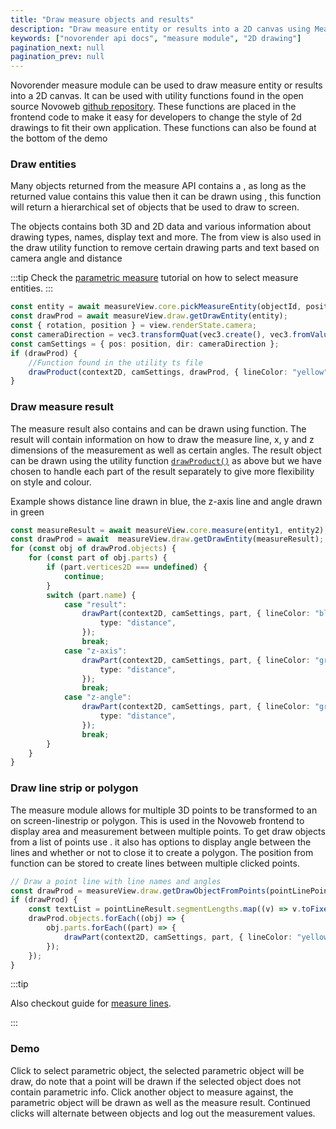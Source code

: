 ```yaml
---
title: "Draw measure objects and results"
description: "Draw measure entity or results into a 2D canvas using Measure module."
keywords: ["novorender api docs", "measure module", "2D drawing"]
pagination_next: null
pagination_prev: null
---
```


 

Novorender measure module can be used to draw measure entity or results into a 2D canvas.
It can be used with utility functions found in the open source Novoweb [github repository](https://github.com/novorender/novoweb/blob/develop/src/features/engine2D/utils.ts).
These functions are placed in the frontend code to make it easy for developers to change the style of 2d drawings to fit their own application.
These functions can also be found at the bottom of the demo

### Draw entities

Many objects returned from the measure API contains a <CodeLink type="interface" name="DrawableEntity.drawkind" />, as long as the returned value contains this value then it can be drawn using <CodeLink type="class" name="DrawModule.getDrawEntity" />, this function will return a hierarchical set of objects that be used to draw to screen.

The objects contains both 3D and 2D data and various information about drawing types, names, display text and more.
The <CodeLink type="interface" name="RenderStateCamera" /> from view is also used in the draw utility function to remove certain drawing parts and text based on camera angle and distance

:::tip
Check the [parametric measure](./parametric_measure) tutorial on how to select measure entities.
:::

```typescript
const entity = await measureView.core.pickMeasureEntity(objectId, position);
const drawProd = await measureView.draw.getDrawEntity(entity);
const { rotation, position } = view.renderState.camera;
const cameraDirection = vec3.transformQuat(vec3.create(), vec3.fromValues(0, 0, -1), rotation);
const camSettings = { pos: position, dir: cameraDirection };
if (drawProd) {
    //Function found in the utility ts file
    drawProduct(context2D, camSettings, drawProd, { lineColor: "yellow", fillColor: "blue" }, 3);
}
```

### Draw measure result

The measure result also contains <CodeLink type="interface" name="DrawableEntity.drawkind" /> and can be drawn using <CodeLink type="class" name="DrawModule.getDrawEntity" /> function.
The result will contain information on how to draw the measure line, x, y and z dimensions of the measurement as well as certain angles.
The result object can be drawn using the utility function <code>[drawProduct()](https://github.com/novorender/novoweb/blob/develop/src/features/engine2D/utils.ts#L24)</code> as above but we have chosen to handle each part of the result separately to give more flexibility on style and colour.

Example shows distance line drawn in blue, the z-axis line and angle drawn in green

```typescript
const measureResult = await measureView.core.measure(entity1, entity2);
const drawProd = await  measureView.draw.getDrawEntity(measureResult);
for (const obj of drawProd.objects) {
    for (const part of obj.parts) {
        if (part.vertices2D === undefined) {
            continue;
        }
        switch (part.name) {
            case "result":
                drawPart(context2D, camSettings, part, { lineColor: "blue" }, 3, {
                    type: "distance",
                });
                break;
            case "z-axis":
                drawPart(context2D, camSettings, part, { lineColor: "green" }, 3, {
                    type: "distance",
                });
                break;
            case "z-angle":
                drawPart(context2D, camSettings, part, { lineColor: "green" }, 2, {
                    type: "distance",
                });
                break;
        }
    }
}
```

### Draw line strip or polygon

The measure module allows for multiple 3D points to be transformed to an on screen-linestrip or polygon.
This is used in the Novoweb frontend to display area and measurement between multiple points.
To get draw objects from a list of points use <CodeLink type="class" name="DrawModule.getdrawobjectfrompoints" />.
it also has options to display angle between the lines and whether or not to close it to create a polygon.
The position from <CodeLink type="class" name="View.pick"/> function can be stored to create lines between multiple clicked points.

```typescript
// Draw a point line with line names and angles
const drawProd = measureView.draw.getDrawObjectFromPoints(pointLinePoints, false, false);
if (drawProd) {
    const textList = pointLineResult.segmentLengths.map((v) => v.toFixed(2));
    drawProd.objects.forEach((obj) => {
        obj.parts.forEach((part) => {
            drawPart(context2D, camSettings, part, { lineColor: "yellow", pointColor: { start: "green" } }, 2, { type: "distance", customText: textList });
        });
    });
}
```

:::tip

Also checkout guide for [measure lines](./measure_line).

:::

### Demo

Click to select parametric object, the selected parametric object will be draw, do note that a point will be drawn if the selected object does not contain parametric info.
Click another object to measure against, the parametric object will be drawn as well as the measure result.
Continued clicks will alternate between objects and log out the measurement values.

<PlaygroundComponent demoKey="measure.drawing_2d" />
